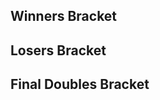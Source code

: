 {{DISPLAYTITLE:Eden: Doubles Bracket}}{{SetGame|melee}}
{{tabs static
|name1=Overview
|link1=Eden
|name2=Singles Bracket
|link2=Eden/Singles Bracket
|name3=Doubles Bracket
|link3=Eden/Doubles Bracket
|This=3
}}
==Winners Bracket==
{{32DEDoublesWBracketA
<!-- ROUND 1 -->
|r1m1t1p1=Ice |r1m1t1p1flag=de
|r1m1t1p2=Professor Pro |r1m1t1p2flag=gb |r1m1t1score={{win}}
|r1m1t2p1=Bye |r1m1t2p1flag=
|r1m1t2p2=Bye |r1m1t2p2flag= |r1m1t2score=
|r1m1win=1

|r1m2t1p1=Mysteryfish |r1m2t1p1flag=us
|r1m2t1p2=Kumi |r1m2t1p2flag=us |r1m2t1score=0
|r1m2t2p1=Wassabi |r1m2t2p1flag=us
|r1m2t2p2=Jib |r1m2t2p2flag=us |r1m2t2score=3
|r1m2win=2

|r1m3t1p1=Kira |r1m3t1p1flag=us
|r1m3t1p2=KirbyKaze |r1m3t1p2flag=ca |r1m3t1score={{win}}
|r1m3t2p1=Bye |r1m3t2p1flag=
|r1m3t2p2=Bye |r1m3t2p2flag= |r1m3t2score=
|r1m3win=1

|r1m4t1p1=Kels |r1m4t1p1flag=us
|r1m4t1p2=Drephen |r1m4t1p2flag=us |r1m4t1score={{win}}
|r1m4t2p1=Bye |r1m4t2p1flag=
|r1m4t2p2=Bye |r1m4t2p2flag= |r1m4t2score=
|r1m4win=1

|r1m5t1p1=Swedish Delight |r1m5t1p1flag=us
|r1m5t1p2=Slox |r1m5t1p2flag=us |r1m5t1score={{win}}
|r1m5t2p1=Bye |r1m5t2p1flag=
|r1m5t2p2=Bye |r1m5t2p2flag= |r1m5t2score=
|r1m5win=1

|r1m6t1p1=Scythe |r1m6t1p1flag=us
|r1m6t1p2=Sago |r1m6t1p2flag=us |r1m6t1score=3
|r1m6t2p1=Zepto |r1m6t2p1flag=us
|r1m6t2p2=Yankee |r1m6t2p2flag=us |r1m6t2score=0
|r1m6win=1

|r1m7t1p1=The Moon |r1m7t1p1flag=us
|r1m7t1p2=DJ Nintendo |r1m7t1p2flag=us |r1m7t1score={{win}}
|r1m7t2p1=Bye |r1m7t2p1flag=
|r1m7t2p2=Bye |r1m7t2p2flag= |r1m7t2score=
|r1m7win=1

|r1m8t1p1=ORLY |r1m8t1p1flag=us
|r1m8t1p2=Cal |r1m8t1p2flag=us |r1m8t1score=3
|r1m8t2p1=PPSD |r1m8t2p1flag=us
|r1m8t2p2=Peeko |r1m8t2p2flag=us |r1m8t2score=0
|r1m8win=1

|r1m9t1p1=SFAT |r1m9t1p1flag=us
|r1m9t1p2=KJH |r1m9t1p2flag=us |r1m9t1score={{win}}
|r1m9t2p1=Bye |r1m9t2p1flag=
|r1m9t2p2=Bye |r1m9t2p2flag= |r1m9t2score=
|r1m9win=1

|r1m10t1p1=BreachiN |r1m10t1p1flag=us
|r1m10t1p2=i4n |r1m10t1p2flag=us |r1m10t1score=3
|r1m10t2p1=Urn the Cowpoke |r1m10t2p1flag=us
|r1m10t2p2=JedWreck |r1m10t2p2flag=us |r1m10t2score=0
|r1m10win=1

|r1m11t1p1=S2J |r1m11t1p1flag=us
|r1m11t1p2=Syrox |r1m11t1p2flag=us |r1m11t1score={{win}}
|r1m11t2p1=Bye |r1m11t2p1flag=
|r1m11t2p2=Bye |r1m11t2p2flag= |r1m11t2score=
|r1m11win=1

|r1m12t1p1=Beach |r1m12t1p1flag=us
|r1m12t1p2=Ginger |r1m12t1p2flag=us |r1m12t1score={{win}}
|r1m12t2p1=Bye |r1m12t2p1flag=
|r1m12t2p2=Bye |r1m12t2p2flag= |r1m12t2score=
|r1m12win=1

|r1m13t1p1=Druggedfox |r1m13t1p1flag=us
|r1m13t1p2=MacD |r1m13t1p2flag=us |r1m13t1score={{win}}
|r1m13t2p1=Bye |r1m13t2p1flag=
|r1m13t2p2=Bye |r1m13t2p2flag= |r1m13t2score=
|r1m13win=1

|r1m14t1p1=Izze |r1m14t1p1flag=us
|r1m14t1p2=Royeric |r1m14t1p2flag=us |r1m14t1score=DQ
|r1m14t2p1=Carmine |r1m14t2p1flag=us
|r1m14t2p2=Rumo |r1m14t2p2flag=us |r1m14t2score={{win}}
|r1m14win=2

|r1m15t1p1=Colbol |r1m15t1p1flag=us
|r1m15t1p2=dizzkidboogie |r1m15t1p2flag=us |r1m15t1score={{win}}
|r1m15t2p1=Bye |r1m15t2p1flag=
|r1m15t2p2=Bye |r1m15t2p2flag= |r1m15t2score=
|r1m15win=1

|r1m16t1p1=Rik |r1m16t1p1flag=us
|r1m16t1p2=Reeve |r1m16t1p2flag=us |r1m16t1score={{win}}
|r1m16t2p1=Bye |r1m16t2p1flag=
|r1m16t2p2=Bye |r1m16t2p2flag= |r1m16t2score=
|r1m16win=1

<!-- ROUND 2 -->
|r2m1t1p1=Ice |r2m1t1p1flag=de
|r2m1t1p2=Professor Pro |r2m1t1p2flag=gb |r2m1t1score=3
|r2m1t2p1=Wassabi |r2m1t2p1flag=us
|r2m1t2p2=Jib |r2m1t2p2flag=us |r2m1t2score=0
|r2m1win=1

|r2m2t1p1=Kira |r2m2t1p1flag=us
|r2m2t1p2=KirbyKaze |r2m2t1p2flag=ca |r2m2t1score={{win}}
|r2m2t2p1=Kels |r2m2t2p1flag=us
|r2m2t2p2=Drephen |r2m2t2p2flag=us |r2m2t2score=DQ
|r2m2win=1

|r2m3t1p1=Swedish Delight |r2m3t1p1flag=us
|r2m3t1p2=Slox |r2m3t1p2flag=us |r2m3t1score=3
|r2m3t2p1=Scythe |r2m3t2p1flag=us
|r2m3t2p2=Sago |r2m3t2p2flag=us |r2m3t2score=0
|r2m3win=1
|r2m3t1p1char1=sheik |r2m3t1p1stock1=3 |r2m3t1p2char1=fox |r2m3t1p2stock1=1
|r2m3t2p1char1=fox |r2m3t2p1stock1=0 |r2m3t2p2char1=marth |r2m3t2p2stock1=0 |r2m3win1=1 |r2m3stage1=Pokémon Stadium
|r2m3t1p1char2=sheik |r2m3t1p1stock2=1 |r2m3t1p2char2=fox |r2m3t1p2stock2=1
|r2m3t2p1char2=fox |r2m3t2p1stock2=0 |r2m3t2p2char2=marth |r2m3t2p2stock2=0 |r2m3win2=1 |r2m3stage2=Yoshi's Story
|r2m3t1p1char3=sheik |r2m3t1p1stock3=2 |r2m3t1p2char3=fox |r2m3t1p2stock3=2
|r2m3t2p1char3=fox |r2m3t2p1stock3=0 |r2m3t2p2char3=marth |r2m3t2p2stock3=0 |r2m3win3=1 |r2m3stage3=Yoshi's Story
|r2m3date=December 10, 2016

|r2m4t1p1=The Moon |r2m4t1p1flag=us
|r2m4t1p2=DJ Nintendo |r2m4t1p2flag=us |r2m4t1score=3
|r2m4t2p1=ORLY |r2m4t2p1flag=us
|r2m4t2p2=Cal |r2m4t2p2flag=us |r2m4t2score=2
|r2m4win=1

|r2m5t1p1=SFAT |r2m5t1p1flag=us
|r2m5t1p2=KJH |r2m5t1p2flag=us |r2m5t1score=3
|r2m5t2p1=BreachiN |r2m5t2p1flag=us
|r2m5t2p2=i4n |r2m5t2p2flag=us |r2m5t2score=0
|r2m5win=1

|r2m6t1p1=S2J |r2m6t1p1flag=us
|r2m6t1p2=Syrox |r2m6t1p2flag=us |r2m6t1score=3
|r2m6t2p1=Beach |r2m6t2p1flag=us
|r2m6t2p2=Ginger |r2m6t2p2flag=us |r2m6t2score=0
|r2m6win=1

|r2m7t1p1=Druggedfox |r2m7t1p1flag=us
|r2m7t1p2=MacD |r2m7t1p2flag=us |r2m7t1score=3
|r2m7t2p1=Carmine |r2m7t2p1flag=us
|r2m7t2p2=Rumo |r2m7t2p2flag=us |r2m7t2score=0
|r2m7win=1

|r2m8t1p1=Colbol |r2m8t1p1flag=us
|r2m8t1p2=dizzkidboogie |r2m8t1p2flag=us |r2m8t1score=3
|r2m8t2p1=Rik |r2m8t2p1flag=us
|r2m8t2p2=Reeve |r2m8t2p2flag=us |r2m8t2score=1
|r2m8win=1

<!-- ROUND 3 -->
|r3m1t1p1=Ice |r3m1t1p1flag=de
|r3m1t1p2=Professor Pro |r3m1t1p2flag=gb |r3m1t1score=3
|r3m1t2p1=Kira |r3m1t2p1flag=us
|r3m1t2p2=KirbyKaze |r3m1t2p2flag=ca |r3m1t2score=2
|r3m1win=1

|r3m2t1p1=Swedish Delight |r3m2t1p1flag=us
|r3m2t1p2=Slox |r3m2t1p2flag=us |r3m2t1score=0
|r3m2t2p1=The Moon |r3m2t2p1flag=us
|r3m2t2p2=DJ Nintendo |r3m2t2p2flag=us |r3m2t2score=3
|r3m2win=2

|r3m3t1p1=SFAT |r3m3t1p1flag=us
|r3m3t1p2=KJH |r3m3t1p2flag=us |r3m3t1score=3
|r3m3t2p1=S2J |r3m3t2p1flag=us
|r3m3t2p2=Syrox |r3m3t2p2flag=us |r3m3t2score=1
|r3m3win=1
|r3m3t1p1char1=fox |r3m3t1p1stock1=0 |r3m3t1p2char1=fox |r3m3t1p2stock1=0
|r3m3t2p1char1=cf |r3m3t2p1stock1=2 |r3m3t2p2char1=fox |r3m3t2p2stock1=1 |r3m3win1=2 |r3m3stage1=Battlefield
|r3m3t1p1char2=fox |r3m3t1p1stock2=1 |r3m3t1p2char2=fox |r3m3t1p2stock2=1
|r3m3t2p1char2=cf |r3m3t2p1stock2=0 |r3m3t2p2char2=fox |r3m3t2p2stock2=0 |r3m3win2=1 |r3m3stage2=Final Destination
|r3m3t1p1char3=fox |r3m3t1p1stock3=1 |r3m3t1p2char3=fox |r3m3t1p2stock3=1
|r3m3t2p1char3=cf |r3m3t2p1stock3=0 |r3m3t2p2char3=fox |r3m3t2p2stock3=0 |r3m3win3=1 |r3m3stage3=Pokémon Stadium
|r3m3t1p1char4=fox |r3m3t1p1stock4=1 |r3m3t1p2char4=fox |r3m3t1p2stock4=1
|r3m3t2p1char4=cf |r3m3t2p1stock4=0 |r3m3t2p2char4=fox |r3m3t2p2stock4=0 |r3m3win4=1 |r3m3stage4=Pokémon Stadium
|r3m3date=December 10, 2016


|r3m4t1p1=Druggedfox |r3m4t1p1flag=us
|r3m4t1p2=MacD |r3m4t1p2flag=us |r3m4t1score=3
|r3m4t2p1=Colbol |r3m4t2p1flag=us
|r3m4t2p2=dizzkidboogie |r3m4t2p2flag=us |r3m4t2score=0
|r3m4win=1
|r3m4t1p1char1=fox |r3m4t1p1stock1=1 |r3m4t1p2char1=peach |r3m4t1p2stock1=1
|r3m4t2p1char1=fox |r3m4t2p1stock1=0 |r3m4t2p2char1=ic |r3m4t2p2stock1=0 |r3m4win1=1 |r3m4stage1=Final Destination
|r3m4t1p1char2=fox |r3m4t1p1stock2=0 |r3m4t1p2char2=peach |r3m4t1p2stock2=1
|r3m4t2p1char2=fox |r3m4t2p1stock2=0 |r3m4t2p2char2=ic |r3m4t2p2stock2=0 |r3m4win2=1 |r3m4stage2=Pokémon Stadium
|r3m4t1p1char3=fox |r3m4t1p1stock3=1 |r3m4t1p2char3=peach |r3m4t1p2stock3=1
|r3m4t2p1char3=fox |r3m4t2p1stock3=0 |r3m4t2p2char3=ic |r3m4t2p2stock3=0 |r3m4win3=1 |r3m4stage3=Pokémon Stadium
|r3m4date=December 10, 2016


<!-- ROUND 4 -->
|r4m1t1p1=Ice |r4m1t1p1flag=de
|r4m1t1p2=Professor Pro |r4m1t1p2flag=gb |r4m1t1score=3
|r4m1t2p1=The Moon |r4m1t2p1flag=us
|r4m1t2p2=DJ Nintendo |r4m1t2p2flag=us |r4m1t2score=0
|r4m1win=1
|r4m1t1p1char1=fox |r4m1t1p1stock1=3 |r4m1t1p2char1=fox |r4m1t1p2stock1=2
|r4m1t2p1char1=marth |r4m1t2p1stock1=0 |r4m1t2p2char1=fox |r4m1t2p2stock1=0 |r4m1win1=1 |r4m1stage1=Final Destination
|r4m1t1p1char2=fox |r4m1t1p1stock2=2 |r4m1t1p2char2=fox |r4m1t1p2stock2=1
|r4m1t2p1char2=marth |r4m1t2p1stock2=0 |r4m1t2p2char2=fox |r4m1t2p2stock2=0 |r4m1win2=1 |r4m1stage2=Battlefield
|r4m1t1p1char3=fox |r4m1t1p1stock3=2 |r4m1t1p2char3=fox |r4m1t1p2stock3=1
|r4m1t2p1char3=marth |r4m1t2p1stock3=0 |r4m1t2p2char3=fox |r4m1t2p2stock3=0 |r4m1win3=1 |r4m1stage3=Battlefield
|r4m1date=December 10, 2016

|r4m2t1p1=SFAT |r4m2t1p1flag=us
|r4m2t1p2=KJH |r4m2t1p2flag=us |r4m2t1score=3
|r4m2t2p1=Druggedfox |r4m2t2p1flag=us
|r4m2t2p2=MacD |r4m2t2p2flag=us |r4m2t2score=1
|r4m2win=1
|r4m2t1p1char1=fox |r4m2t1p1stock1=1 |r4m2t1p2char1=fox |r4m2t1p2stock1=0
|r4m2t2p1char1=fox |r4m2t2p1stock1=0 |r4m2t2p2char1=peach |r4m2t2p2stock1=0 |r4m2win1=1 |r4m2stage1=Final Destination
|r4m2t1p1char2=fox |r4m2t1p1stock2=0 |r4m2t1p2char2=fox |r4m2t1p2stock2=0
|r4m2t2p1char2=fox |r4m2t2p1stock2=0 |r4m2t2p2char2=peach |r4m2t2p2stock2=1 |r4m2win2=2 |r4m2stage2=Final Destination
|r4m2t1p1char3=fox |r4m2t1p1stock3=1 |r4m2t1p2char3=fox |r4m2t1p2stock3=2
|r4m2t2p1char3=fox |r4m2t2p1stock3=0 |r4m2t2p2char3=peach |r4m2t2p2stock3=0 |r4m2win3=1 |r4m2stage3=Pokémon Stadium
|r4m2t1p1char4=fox |r4m2t1p1stock4=1 |r4m2t1p2char4=fox |r4m2t1p2stock4=1
|r4m2t2p1char4=fox |r4m2t2p1stock4=0 |r4m2t2p2char4=peach |r4m2t2p2stock4=0 |r4m2win4=1 |r4m2stage4=Battlefield
|r4m2date=December 10, 2016

}}

==Losers Bracket==
{{24DEDoublesLBracketSmwA
|tourneylink=Eden
|tourneyname=Eden
|l1placement=17-24
|l2placement=13-16
|l3placement=9-12
|l4placement=7-8
|l5placement=5-6
|column-width=160
<!-- ROUND 1 -->
|l1m1t1p1=Rik |l1m1t1p1flag=us
|l1m1t1p2=Reeve |l1m1t1p2flag=us |l1m1t1score=3
|l1m1t2p1=Mysteryfish |l1m1t2p1flag=us
|l1m1t2p2=Kumi |l1m1t2p2flag=us |l1m1t2score=0
|l1m1win=1

|l1m2t1p1=Carmine |l1m2t1p1flag=us
|l1m2t1p2=Rumo |l1m2t1p2flag=us |l1m2t1score={{win}}
|l1m2t2p1=Bye |l1m2t2p1flag=
|l1m2t2p2=Bye |l1m2t2p2flag= |l1m2t2score=
|l1m2win=1

|l1m3t1p1=Beach |l1m3t1p1flag=us
|l1m3t1p2=Ginger |l1m3t1p2flag=us |l1m3t1score=3
|l1m3t2p1=Zepto |l1m3t2p1flag=us
|l1m3t2p2=Yankee |l1m3t2p2flag=us |l1m3t2score=0
|l1m3win=1

|l1m4t1p1=BreachiN |l1m4t1p1flag=us
|l1m4t1p2=i4n |l1m4t1p2flag=us |l1m4t1score=3
|l1m4t2p1=PPSD |l1m4t2p1flag=us
|l1m4t2p2=Peeko |l1m4t2p2flag=us |l1m4t2score=0
|l1m4win=1

|l1m5t1p1=ORLY |l1m5t1p1flag=us
|l1m5t1p2=Cal |l1m5t1p2flag=us |l1m5t1score=3
|l1m5t2p1=Urn the Cowpoke |l1m5t2p1flag=us
|l1m5t2p2=JedWreck  |l1m5t2p2flag=us |l1m5t2score=0
|l1m5win=1

|l1m6t1p1=Scythe |l1m6t1p1flag=us
|l1m6t1p2=Sago |l1m6t1p2flag=us |l1m6t1score={{win}}
|l1m6t2p1=Bye |l1m6t2p1flag=
|l1m6t2p2=Bye |l1m6t2p2flag= |l1m6t2score=
|l1m6win=1

|l1m7t1p1=Kels |l1m7t1p1flag=us
|l1m7t1p2=Drephen |l1m7t1p2flag=us |l1m7t1score={{win}}
|l1m7t2p1=Izze |l1m7t2p1flag=us
|l1m7t2p2=Royeric |l1m7t2p2flag=us |l1m7t2score=DQ
|l1m7win=1

|l1m8t1p1=Wassabi |l1m8t1p1flag=us
|l1m8t1p2=Jib |l1m8t1p2flag=us |l1m8t1score={{win}}
|l1m8t2p1=Bye |l1m8t2p1flag=
|l1m8t2p2=Bye |l1m8t2p2flag= |l1m8t2score=
|l1m8win=1

<!-- ROUND 2 -->
|l2m1t1p1=Rik |l2m1t1p1flag=us
|l2m1t1p2=Reeve |l2m1t1p2flag=us |l2m1t1score=3
|l2m1t2p1=Carmine |l2m1t2p1flag=us
|l2m1t2p2=Rumo |l2m1t2p2flag=us |l2m1t2score=0
|l2m1win=1

|l2m2t1p1=Beach |l2m2t1p1flag=us
|l2m2t1p2=Ginger |l2m2t1p2flag=us |l2m2t1score=
|l2m2t2p1=BreachiN |l2m2t2p1flag=us
|l2m2t2p2=i4n |l2m2t2p2flag=us |l2m2t2score=
|l2m2win=

|l2m3t1p1=ORLY |l2m3t1p1flag=us
|l2m3t1p2=Cal |l2m3t1p2flag=us |l2m3t1score=3
|l2m3t2p1=Scythe |l2m3t2p1flag=us
|l2m3t2p2=Sago |l2m3t2p2flag=us |l2m3t2score=0
|l2m3win=1

|l2m4t1p1=Kels |l2m4t1p1flag=us
|l2m4t1p2=Drephen |l2m4t1p2flag=us |l2m4t1score=DQ
|l2m4t2p1=Wassabi |l2m4t2p1flag=us
|l2m4t2p2=Jib |l2m4t2p2flag=us |l2m4t2score={{win}}
|l2m4win=2

<!-- ROUND 3 -->
|l3m1t1p1=Swedish Delight |l3m1t1p1flag=us
|l3m1t1p2=Slox |l3m1t1p2flag=us |l3m1t1score=3
|l3m1t2p1=Rik |l3m1t2p1flag=us
|l3m1t2p2=Reeve |l3m1t2p2flag=us |l3m1t2score=0
|l3m1win=1

|l3m2t1p1=Kira |l3m2t1p1flag=us
|l3m2t1p2=KirbyKaze |l3m2t1p2flag=ca |l3m2t1score=3
|l3m2t2p1=Beach |l3m2t2p1flag=us
|l3m2t2p2=Ginger |l3m2t2p2flag=us |l3m2t2score=2
|l3m2win=1

|l3m3t1p1=Colbol |l3m3t1p1flag=us
|l3m3t1p2=dizzkidboogie |l3m3t1p2flag=us |l3m3t1score=3
|l3m3t2p1=ORLY |l3m3t2p1flag=us
|l3m3t2p2=Cal |l3m3t2p2flag=us |l3m3t2score=0
|l3m3win=1

|l3m4t1p1=S2J |l3m4t1p1flag=us
|l3m4t1p2=Syrox |l3m4t1p2flag=us |l3m4t1score=3
|l3m4t2p1=Wassabi |l3m4t2p1flag=us
|l3m4t2p2=Jib |l3m4t2p2flag=us |l3m4t2score=0
|l3m4win=1

<!-- ROUND 4 -->
|l4m1t1p1=Swedish Delight |l4m1t1p1flag=us
|l4m1t1p2=Slox |l4m1t1p2flag=us |l4m1t1score=3
|l4m1t2p1=Kira |l4m1t2p1flag=us
|l4m1t2p2=KirbyKaze |l4m1t2p2flag=ca |l4m1t2score=0
|l4m1win=1
|l4m1t1p1char1=sheik |l4m1t1p1stock1=1 |l4m1t1p2char1=fox |l4m1t1p2stock1=1
|l4m1t2p1char1=fox |l4m1t2p1stock1=0 |l4m1t2p2char1=sheik |l4m1t2p2stock1=0 |l4m1win1=1 |l4m1stage1=Battlefield
|l4m1t1p1char2=sheik |l4m1t1p1stock2=1 |l4m1t1p2char2=fox |l4m1t1p2stock2=2
|l4m1t2p1char2=fox |l4m1t2p1stock2=0 |l4m1t2p2char2=sheik |l4m1t2p2stock2=0 |l4m1win2=1 |l4m1stage2=Battlefield
|l4m1t1p1char3=sheik |l4m1t1p1stock3=2 |l4m1t1p2char3=fox |l4m1t1p2stock3=1
|l4m1t2p1char3=fox |l4m1t2p1stock3=0 |l4m1t2p2char3=sheik |l4m1t2p2stock3=0 |l4m1win3=1 |l4m1stage3=Final Destination
|l4m1date=December 10, 2016

|l4m2t1p1=Colbol |l4m2t1p1flag=us
|l4m2t1p2=dizzkidboogie |l4m2t1p2flag=us |l4m2t1score=2
|l4m2t2p1=S2J |l4m2t2p1flag=us
|l4m2t2p2=Syrox |l4m2t2p2flag=us |l4m2t2score=3
|l4m2win=2
|l4m2t1p1char1=fox |l4m2t1p1stock1=0 |l4m2t1p2char1=ic |l4m2t1p2stock1=0
|l4m2t2p1char1=cf |l4m2t2p1stock1=0 |l4m2t2p2char1=fox |l4m2t2p2stock1=1 |l4m2win1=2 |l4m2stage1=Pokémon Stadium
|l4m2t1p1char2=fox |l4m2t1p1stock2=1 |l4m2t1p2char2=ic |l4m2t1p2stock2=2
|l4m2t2p1char2=cf |l4m2t2p1stock2=0 |l4m2t2p2char2=fox |l4m2t2p2stock2=0 |l4m2win2=1 |l4m2stage2=Final Destination
|l4m2t1p1char3=fox |l4m2t1p1stock3=0 |l4m2t1p2char3=ic |l4m2t1p2stock3=0
|l4m2t2p1char3=cf |l4m2t2p1stock3=1 |l4m2t2p2char3=fox |l4m2t2p2stock3=1 |l4m2win3=2 |l4m2stage3=Battlefield
|l4m2t1p1char4=fox |l4m2t1p1stock4=0 |l4m2t1p2char4=ic |l4m2t1p2stock4=1
|l4m2t2p1char4=cf |l4m2t2p1stock4=0 |l4m2t2p2char4=fox |l4m2t2p2stock4=0 |l4m2win4=1 |l4m2stage4=Pokémon Stadium
|l4m2t1p1char5=fox |l4m2t1p1stock5=0 |l4m2t1p2char5=ic |l4m2t1p2stock5=0
|l4m2t2p1char5=cf |l4m2t2p1stock5=2 |l4m2t2p2char5=fox |l4m2t2p2stock5=2 |l4m2win5=2 |l4m2stage5=Dream Land
|l4m2date=December 10, 2016

<!-- ROUND 5 -->
|l5m1t1p1=Druggedfox |l5m1t1p1flag=us
|l5m1t1p2=MacD |l5m1t1p2flag=us |l5m1t1score=2
|l5m1t2p1=Swedish Delight |l5m1t2p1flag=us
|l5m1t2p2=Slox |l5m1t2p2flag=us |l5m1t2score=3
|l5m1win=2
|l5m1t1p1char1=fox |l5m1t1p1stock1=0 |l5m1t1p2char1=peach |l5m1t1p2stock1=0
|l5m1t2p1char1=sheik |l5m1t2p1stock1=1 |l5m1t2p2char1=fox |l5m1t2p2stock1=1 |l5m1win1=2 |l5m1stage1=Final Destination
|l5m1t1p1char2=fox |l5m1t1p1stock2=2 |l5m1t1p2char2=peach |l5m1t1p2stock2=2
|l5m1t2p1char2=sheik |l5m1t2p1stock2=0 |l5m1t2p2char2=fox |l5m1t2p2stock2=0 |l5m1win2=1 |l5m1stage2=Final Destination
|l5m1t1p1char3=fox |l5m1t1p1stock3=0 |l5m1t1p2char3=peach |l5m1t1p2stock3=0
|l5m1t2p1char3=sheik |l5m1t2p1stock3=1 |l5m1t2p2char3=fox |l5m1t2p2stock3=1 |l5m1win3=2 |l5m1stage3=Pokémon Stadium
|l5m1t1p1char4=fox |l5m1t1p1stock4=1 |l5m1t1p2char4=peach |l5m1t1p2stock4=1
|l5m1t2p1char4=sheik |l5m1t2p1stock4=0 |l5m1t2p2char4=fox |l5m1t2p2stock4=0 |l5m1win4=1 |l5m1stage4=Yoshi's Story
|l5m1t1p1char5=fox |l5m1t1p1stock5=0 |l5m1t1p2char5=peach |l5m1t1p2stock5=0
|l5m1t2p1char5=sheik |l5m1t2p1stock5=2 |l5m1t2p2char5=fox |l5m1t2p2stock5=1 |l5m1win5=2 |l5m1stage5=Battlefield
|l5m1date=December 10, 2016

|l5m2t1p1=The Moon |l5m2t1p1flag=us
|l5m2t1p2=DJ Nintendo |l5m2t1p2flag=us |l5m2t1score=3
|l5m2t2p1=S2J |l5m2t2p1flag=us
|l5m2t2p2=Syrox |l5m2t2p2flag=us |l5m2t2score=2
|l5m2win=1
|l5m2t1p1char1=marth |l5m2t1p1stock1=0 |l5m2t1p2char1=fox |l5m2t1p2stock1=1
|l5m2t2p1char1=cf |l5m2t2p1stock1=0 |l5m2t2p2char1=fox |l5m2t2p2stock1=0 |l5m2win1=1 |l5m2stage1=Pokémon Stadium
|l5m2t1p1char2=marth |l5m2t1p1stock2=0 |l5m2t1p2char2=fox |l5m2t1p2stock2=0
|l5m2t2p1char2=cf |l5m2t2p1stock2=2 |l5m2t2p2char2=fox |l5m2t2p2stock2=1 |l5m2win2=2 |l5m2stage2=Pokémon Stadium
|l5m2t1p1char3=marth |l5m2t1p1stock3=1 |l5m2t1p2char3=fox |l5m2t1p2stock3=1
|l5m2t2p1char3=cf |l5m2t2p1stock3=0 |l5m2t2p2char3=fox |l5m2t2p2stock3=0 |l5m2win3=1 |l5m2stage3=Battlefield
|l5m2t1p1char4=marth |l5m2t1p1stock4=0 |l5m2t1p2char4=fox |l5m2t1p2stock4=0
|l5m2t2p1char4=cf |l5m2t2p1stock4=2 |l5m2t2p2char4=fox |l5m2t2p2stock4=2 |l5m2win4=2 |l5m2stage4=Dream Land
|l5m2t1p1char5=marth |l5m2t1p1stock5=1 |l5m2t1p2char5=fox |l5m2t1p2stock5=3
|l5m2t2p1char5=cf |l5m2t2p1stock5=0 |l5m2t2p2char5=fox |l5m2t2p2stock5=0 |l5m2win5=1 |l5m2stage5=Yoshi's Story
|l5m2date=December 10, 2016
}}
<onlyinclude>
==Final Doubles Bracket==
{{DEFinalDoublesSmwBracket
|tourneylink=Eden
|tourneyname=Eden
|l1placement=4
|r2placement=3
|r3loserplacement=2
|r3winnerplacement=1
|column-width=160
<!-- FROM WINNERS -->
|r1m1t1p1=Ice |r1m1t1p1flag=de
|r1m1t1p2=Professor Pro |r1m1t1p2flag=gb |r1m1t1score=3
|r1m1t2p1=SFAT |r1m1t2p1flag=us
|r1m1t2p2=KJH |r1m1t2p2flag=us |r1m1t2score=0
|r1m1win=1
|r1m1t1p1char1=fox |r1m1t1p1stock1=1 |r1m1t1p2char1=fox |r1m1t1p2stock1=1
|r1m1t2p1char1=fox |r1m1t2p1stock1=0 |r1m1t2p2char1=fox |r1m1t2p2stock1=0 |r1m1win1=1 |r1m1stage1=Final Destination
|r1m1t1p1char2=fox |r1m1t1p1stock2=1 |r1m1t1p2char2=fox |r1m1t1p2stock2=1
|r1m1t2p1char2=fox |r1m1t2p1stock2=0 |r1m1t2p2char2=fox |r1m1t2p2stock2=0 |r1m1win2=1 |r1m1stage2=Final Destination
|r1m1t1p1char3=fox |r1m1t1p1stock3=1 |r1m1t1p2char3=fox |r1m1t1p2stock3=2
|r1m1t2p1char3=fox |r1m1t2p1stock3=0 |r1m1t2p2char3=fox |r1m1t2p2stock3=0 |r1m1win3=1 |r1m1stage3=Pokémon Stadium
|r1m1date=December 10, 2016

<!-- FROM LOSERS -->
|l1m1t1p1=Swedish Delight |l1m1t1p1flag=us
|l1m1t1p2=Slox |l1m1t1p2flag=us |l1m1t1score=3
|l1m1t2p1=The Moon |l1m1t2p1flag=us
|l1m1t2p2=DJ Nintendo |l1m1t2p2flag=us |l1m1t2score=2
|l1m1win=1
|l1m1t1p1char1=sheik |l1m1t1p1stock1=0 |l1m1t1p2char1=fox |l1m1t1p2stock1=0
|l1m1t2p1char1=marth |l1m1t2p1stock1=2 |l1m1t2p2char1=fox |l1m1t2p2stock1=2 |l1m1win1=2 |l1m1stage1=Battlefield
|l1m1t1p1char2=sheik |l1m1t1p1stock2=3 |l1m1t1p2char2=fox |l1m1t1p2stock2=2
|l1m1t2p1char2=marth |l1m1t2p1stock2=0 |l1m1t2p2char2=fox |l1m1t2p2stock2=0 |l1m1win2=1 |l1m1stage2=Final Destination
|l1m1t1p1char3=sheik |l1m1t1p1stock3=0 |l1m1t1p2char3=fox |l1m1t1p2stock3=0
|l1m1t2p1char3=marth |l1m1t2p1stock3=1 |l1m1t2p2char3=fox |l1m1t2p2stock3=1 |l1m1win3=2 |l1m1stage3=Pokémon Stadium
|l1m1t1p1char4=sheik |l1m1t1p1stock4=1 |l1m1t1p2char4=fox |l1m1t1p2stock4=2
|l1m1t2p1char4=marth |l1m1t2p1stock4=0 |l1m1t2p2char4=fox |l1m1t2p2stock4=0 |l1m1win4=1 |l1m1stage4=Pokémon Stadium
|l1m1t1p1char5=sheik |l1m1t1p1stock5=1 |l1m1t1p2char5=fox |l1m1t1p2stock5=1
|l1m1t2p1char5=marth |l1m1t2p1stock5=0 |l1m1t2p2char5=fox |l1m1t2p2stock5=0 |l1m1win5=1 |l1m1stage5=Dream Land
|l1m1date=December 10, 2016

<!-- LOSERS FINALS -->
|r2m1t1p1=SFAT |r2m1t1p1flag=us
|r2m1t1p2=KJH |r2m1t1p2flag=us |r2m1t1score=3
|r2m1t2p1=Swedish Delight |r2m1t2p1flag=us
|r2m1t2p2=Slox |r2m1t2p2flag=us |r2m1t2score=0
|r2m1win=1
|r2m1t1p1char1=fox |r2m1t1p1stock1=1 |r2m1t1p2char1=fox |r2m1t1p2stock1=1
|r2m1t2p1char1=sheik |r2m1t2p1stock1=0 |r2m1t2p2char1=fox |r2m1t2p2stock1=0 |r2m1win1=1 |r2m1stage1=Final Destination
|r2m1t1p1char2=fox |r2m1t1p1stock2=1 |r2m1t1p2char2=fox |r2m1t1p2stock2=1
|r2m1t2p1char2=sheik |r2m1t2p1stock2=0 |r2m1t2p2char2=fox |r2m1t2p2stock2=0 |r2m1win2=1 |r2m1stage2=Battlefield
|r2m1t1p1char3=fox |r2m1t1p1stock3=2 |r2m1t1p2char3=fox |r2m1t1p2stock3=2
|r2m1t2p1char3=sheik |r2m1t2p1stock3=0 |r2m1t2p2char3=fox |r2m1t2p2stock3=0 |r2m1win3=1 |r2m1stage3=Battlefield
|r2m1date=December 10, 2016

<!-- GRAND FINALS -->
|r3m1t1p1=Ice |r3m1t1p1flag=de
|r3m1t1p2=Professor Pro |r3m1t1p2flag=gb |r3m1t1score=3
|r3m1t2p1=SFAT |r3m1t2p1flag=us
|r3m1t2p2=KJH |r3m1t2p2flag=us |r3m1t2score=0
|r3m1win=1
|r3m1t1p1char1=fox |r3m1t1p1stock1=1 |r3m1t1p2char1=fox |r3m1t1p2stock1=1
|r3m1t2p1char1=fox |r3m1t2p1stock1=0 |r3m1t2p2char1=fox |r3m1t2p2stock1=0 |r3m1win1=1 |r3m1stage1=Battlefield
|r3m1t1p1char2=fox |r3m1t1p1stock2=2 |r3m1t1p2char2=fox |r3m1t1p2stock2=3
|r3m1t2p1char2=fox |r3m1t2p1stock2=0 |r3m1t2p2char2=fox |r3m1t2p2stock2=0 |r3m1win2=1 |r3m1stage2=Yoshi's Story
|r3m1t1p1char3=fox |r3m1t1p1stock3=2 |r3m1t1p2char3=fox |r3m1t1p2stock3=1
|r3m1t2p1char3=fox |r3m1t2p1stock3=0 |r3m1t2p2char3=fox |r3m1t2p2stock3=0 |r3m1win3=1 |r3m1stage3=Final Destination
|r3m1date=December 10, 2016
}}
</onlyinclude>
